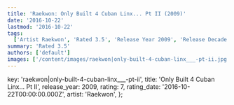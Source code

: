 ```yaml
---
title: 'Raekwon: Only Built 4 Cuban Linx... Pt II (2009)'
date: '2016-10-22'
lastmod: '2016-10-22'
tags:
  ['Artist Raekwon', 'Rated 3.5', 'Release Year 2009', 'Release Decade 2000']
summary: 'Rated 3.5'
authors: ['default']
images: ['/content/images/raekwon|only-built-4-cuban-linx___-pt-ii.jpg']
---
```


  key: 'raekwon|only-built-4-cuban-linx___-pt-ii',
  title: 'Only Built 4 Cuban Linx... Pt II',
  release_year: 2009,
  rating: 7,
  rating_date: '2016-10-22T00:00:00.000Z',
  artist: 'Raekwon',
};

<MusicRating data={data} />

